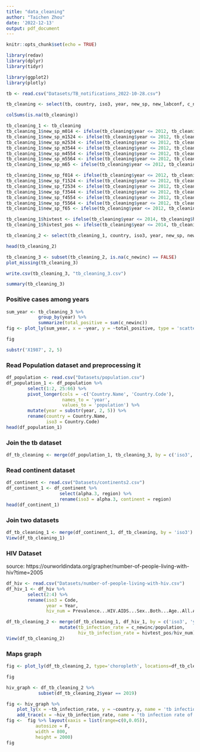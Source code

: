 ```yaml
---
title: "data_cleaning"
author: "Taichen Zhou"
date: '2022-12-13'
output: pdf_document
---
```


```r
knitr::opts_chunk$set(echo = TRUE)
```

```r
library(redav)
library(dplyr)
library(tidyr)

library(ggplot2)
library(plotly)
```

```r
tb <- read.csv("Datasets/TB_notifications_2022-10-28.csv")
```
```r
tb_cleaning <- select(tb, country, iso3, year, new_sp, new_labconf, c_newinc, newrel_hivtest, newrel_hivpos, hivtest, hivtest_pos, new_sp_m014, new_sp_m1524, new_sp_m2534, new_sp_m3544, new_sp_m4554, new_sp_m5564, new_sp_m65, newrel_m014, newrel_m1524, newrel_m2534, newrel_m3544, newrel_m4554, newrel_m5564, newrel_m65, new_sp_f014, new_sp_f1524, new_sp_f2534, new_sp_f3544, new_sp_f4554, new_sp_f5564, new_sp_f65, newrel_f014, newrel_f1524, newrel_f2534, newrel_f3544, newrel_f4554, newrel_f5564, newrel_f65)
```

```r
colSums(is.na(tb_cleaning))
```

```r
tb_cleaning_1 <- tb_cleaning
tb_cleaning_1$new_sp_m014 <- ifelse(tb_cleaning$year <= 2012, tb_cleaning$new_sp_m014, tb_cleaning$newrel_m014)
tb_cleaning_1$new_sp_m1524 <- ifelse(tb_cleaning$year <= 2012, tb_cleaning$new_sp_m1524, tb_cleaning$newrel_m1524)
tb_cleaning_1$new_sp_m2534 <- ifelse(tb_cleaning$year <= 2012, tb_cleaning$new_sp_m2534, tb_cleaning$newrel_m2534)
tb_cleaning_1$new_sp_m3544 <- ifelse(tb_cleaning$year <= 2012, tb_cleaning$new_sp_m3544, tb_cleaning$newrel_m3544)
tb_cleaning_1$new_sp_m4554 <- ifelse(tb_cleaning$year <= 2012, tb_cleaning$new_sp_m4554, tb_cleaning$newrel_m4554)
tb_cleaning_1$new_sp_m5564 <- ifelse(tb_cleaning$year <= 2012, tb_cleaning$new_sp_m5564, tb_cleaning$newrel_m5564)
tb_cleaning_1$new_sp_m65 <- ifelse(tb_cleaning$year <= 2012, tb_cleaning$new_sp_m65, tb_cleaning$newrel_m65)

tb_cleaning_1$new_sp_f014 <- ifelse(tb_cleaning$year <= 2012, tb_cleaning$new_sp_f014, tb_cleaning$newrel_f014)
tb_cleaning_1$new_sp_f1524 <- ifelse(tb_cleaning$year <= 2012, tb_cleaning$new_sp_f1524, tb_cleaning$newrel_f1524)
tb_cleaning_1$new_sp_f2534 <- ifelse(tb_cleaning$year <= 2012, tb_cleaning$new_sp_f2534, tb_cleaning$newrel_m2534)
tb_cleaning_1$new_sp_f3544 <- ifelse(tb_cleaning$year <= 2012, tb_cleaning$new_sp_f3544, tb_cleaning$newrel_m3544)
tb_cleaning_1$new_sp_f4554 <- ifelse(tb_cleaning$year <= 2012, tb_cleaning$new_sp_f4554, tb_cleaning$newrel_f4554)
tb_cleaning_1$new_sp_f5564 <- ifelse(tb_cleaning$year <= 2012, tb_cleaning$new_sp_f5564, tb_cleaning$newrel_f5564)
tb_cleaning_1$new_sp_f65 <- ifelse(tb_cleaning$year <= 2012, tb_cleaning$new_sp_f65, tb_cleaning$newrel_f65)

tb_cleaning_1$hivtest <- ifelse(tb_cleaning$year <= 2014, tb_cleaning$hivtest, tb_cleaning$newrel_hivtest)
tb_cleaning_1$hivtest_pos <- ifelse(tb_cleaning$year <= 2014, tb_cleaning$hivtest_pos, tb_cleaning$newrel_hivpos)
```

```r
tb_cleaning_2 <- select(tb_cleaning_1, country, iso3, year, new_sp, new_labconf, c_newinc, hivtest, hivtest_pos, new_sp_m014, new_sp_m1524, new_sp_m2534, new_sp_m3544, new_sp_m4554, new_sp_m5564, new_sp_m65, new_sp_f014, new_sp_f1524, new_sp_f2534, new_sp_f3544, new_sp_f4554, new_sp_f5564, new_sp_f65)
```

```r
head(tb_cleaning_2)
```

```r
tb_cleaning_3 <- subset(tb_cleaning_2, is.na(c_newinc) == FALSE)
plot_missing(tb_cleaning_3)
```
```r
write.csv(tb_cleaning_3, "tb_cleaning_3.csv")
```

```r
summary(tb_cleaning_3)
```


### Positive cases among years
```r
sum_year <- tb_cleaning_3 %>%
            group_by(year) %>%
            summarize(total_positive = sum(c_newinc))
fig <- plot_ly(sum_year, x = ~year, y = ~total_positive, type = 'scatter', mode = 'lines+markers')

fig
```

```r
substr('X1987', 2, 5)
```

### Read Population dataset and preprocessing it
```r
df_population <- read.csv("Datasets/population.csv")
df_population_1 <- df_population %>% 
        select(1:2, 25:66) %>% 
        pivot_longer(cols = -c('Country.Name', 'Country.Code'),
                     names_to = 'year',
                     values_to = 'population') %>%
        mutate(year = substr(year, 2, 5)) %>%
        rename(country = Country.Name, 
               iso3 = Country.Code)
head(df_population_1)
```
### Join the tb dataset
```r
df_tb_cleaning <- merge(df_population_1, tb_cleaning_3, by = c('iso3', 'year'))
```
### Read continent dataset
```r
df_continent <- read.csv("Datasets/continents2.csv")
df_continent_1 <- df_continent %>%
                    select(alpha.3, region) %>%
                    rename(iso3 = alpha.3, continent = region)
head(df_continent_1)
```
### Join two datasets
```r
df_tb_cleaning_1 <- merge(df_continent_1, df_tb_cleaning, by = 'iso3')
View(df_tb_cleaning_1)
```

### HIV Dataset
source: https://ourworldindata.org/grapher/number-of-people-living-with-hiv?time=2005
```r
df_hiv <- read.csv("Datasets/number-of-people-living-with-hiv.csv")
df_hiv_1 <- df_hiv %>% 
        select(2:4) %>%
        rename(iso3 = Code,
               year = Year,
               hiv_num = Prevalence...HIV.AIDS...Sex..Both...Age..All.Ages..Number.)

df_tb_cleaning_2 <- merge(df_tb_cleaning_1, df_hiv_1, by = c('iso3', 'year')) %>%
                    mutate(tb_infection_rate = c_newinc/population,
                           hiv_tb_infection_rate = hivtest_pos/hiv_num)
View(df_tb_cleaning_2)
```

### Maps graph
```r

fig <- plot_ly(df_tb_cleaning_2, type='choropleth', locations=df_tb_cleaning_2$iso3, z=df_tb_cleaning_2$tb_infection_rate, frame = ~year, text=df_tb_cleaning_2$country.x, colorscale="magma")

fig
```

```r
hiv_graph <- df_tb_cleaning_2 %>%
            subset(df_tb_cleaning_2$year == 2019)
```

```r

fig <- hiv_graph %>%
    plot_ly(x = ~tb_infection_rate, y = ~country.y, name = 'tb infection rate', type = 'scatter', mode = 'markers') %>% 
    add_trace(x = ~hiv_tb_infection_rate, name = 'tb infection rate of HIV patients', mode = 'markers')
fig <-  fig %>% layout(xaxis = list(range=c(0,0.05)), 
           autosize = F,
           width = 800,
           height = 2000)
fig
```

